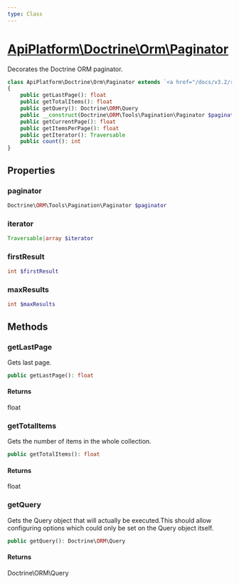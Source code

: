 ```yaml
---
type: Class
---
```


# [ApiPlatform\Doctrine\Orm\Paginator](/docs/v3.2/reference/Doctrine/Orm/Paginator)

Decorates the Doctrine ORM paginator.


```php
class ApiPlatform\Doctrine\Orm\Paginator extends `<a href="/docs/v3.2/reference/Doctrine/Orm/AbstractPaginator">ApiPlatform\Doctrine\Orm\AbstractPaginator</a>` implements IteratorAggregate, `<a href="/docs/v3.2/reference/State/Pagination/PartialPaginatorInterface">ApiPlatform\State\Pagination\PartialPaginatorInterface</a>`, Traversable, Countable, `<a href="/docs/v3.2/reference/State/Pagination/PaginatorInterface">ApiPlatform\State\Pagination\PaginatorInterface</a>`, `<a href="/docs/v3.2/reference/Doctrine/Orm/QueryAwareInterface">ApiPlatform\Doctrine\Orm\QueryAwareInterface</a>`
{
    public getLastPage(): float
    public getTotalItems(): float
    public getQuery(): Doctrine\ORM\Query
    public __construct(Doctrine\ORM\Tools\Pagination\Paginator $paginator)
    public getCurrentPage(): float
    public getItemsPerPage(): float
    public getIterator(): Traversable
    public count(): int
}
```
## Properties
### paginator

```php
Doctrine\ORM\Tools\Pagination\Paginator $paginator
```



### iterator

```php
Traversable|array $iterator
```



### firstResult

```php
int $firstResult
```



### maxResults

```php
int $maxResults
```



## Methods

### getLastPage

Gets last page.

```php
public getLastPage(): float
```

#### Returns

float

### getTotalItems

Gets the number of items in the whole collection.

```php
public getTotalItems(): float
```

#### Returns

float

### getQuery

Gets the Query object that will actually be executed.This should allow configuring options which could only be set on the Query
object itself.

```php
public getQuery(): Doctrine\ORM\Query
```

#### Returns

Doctrine\ORM\Query
